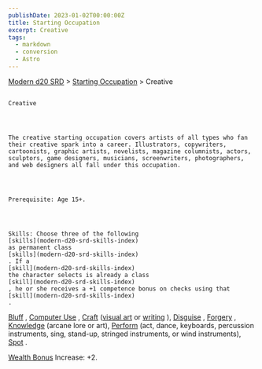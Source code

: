 ```yaml
---
publishDate: 2023-01-02T00:00:00Z
title: Starting Occupation
excerpt: Creative
tags:
  - markdown
  - conversion
  - Astro
---
```


[Modern d20 SRD](/#modernD20) > [Starting Occupation](modern-d20-srd-starting-occupation-index) > Creative

##

    Creative




    The creative starting occupation covers artists of all types who fan their creative spark into a career. Illustrators, copywriters, cartoonists, graphic artists, novelists, magazine columnists, actors, sculptors, game designers, musicians, screenwriters, photographers, and web designers all fall under this occupation.




    Prerequisite: Age 15+.




    Skills: Choose three of the following
    [skills](modern-d20-srd-skills-index)
    as permanent class
    [skills](modern-d20-srd-skills-index)
    . If a
    [skill](modern-d20-srd-skills-index)
    the character selects is already a class
    [skill](modern-d20-srd-skills-index)
    , he or she receives a +1 competence bonus on checks using that
    [skill](modern-d20-srd-skills-index)
    .

[Bluff](modern-d20-srd-skills-bluff)
,
[Computer Use](modern-d20-srd-skills-computer-use)
,
[Craft](modern-d20-srd-skills-craft)
([visual art](modern-d20-srd-skills-craft-visual-art)
or
[writing](modern-d20-srd-skills-craft-writing)
),
[Disguise](modern-d20-srd-skills-disguise)
,
[Forgery](modern-d20-srd-skills-forgery)
,
[Knowledge](modern-d20-srd-skills-knowledge)
(arcane lore or art),
[Perform](modern-d20-srd-skills-perform)
(act, dance, keyboards, percussion instruments,
sing, stand-up, stringed instruments, or wind instruments),
[Spot](modern-d20-srd-skills-spot)
.

[Wealth Bonus](modern-d20-srd-wealth-wealth-bonus)
Increase: +2.
